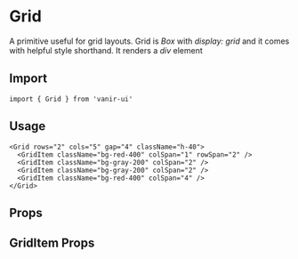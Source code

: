 
# Grid

A primitive useful for grid layouts. Grid is _Box_ with _display: grid_ and it comes with helpful style shorthand. It renders a _div_ element

## Import

```tsx
import { Grid } from 'vanir-ui'
```

## Usage

<Example>
  <Grid rows="2" cols="5" gap="4" className="h-40">
    <GridItem className="bg-red-400" colSpan="1" rowSpan="2" />
    <GridItem className="bg-gray-200" colSpan="2" />
    <GridItem className="bg-gray-200" colSpan="2" />
    <GridItem className="bg-red-400" colSpan="4" />
  </Grid>
</Example>

```tsx
<Grid rows="2" cols="5" gap="4" className="h-40">
  <GridItem className="bg-red-400" colSpan="1" rowSpan="2" />
  <GridItem className="bg-gray-200" colSpan="2" />
  <GridItem className="bg-gray-200" colSpan="2" />
  <GridItem className="bg-red-400" colSpan="4" />
</Grid>
```

## Props

<Table columns={columns} data={gridProps} />

## GridItem Props

<Table columns={columns} data={gridItemProps} />
